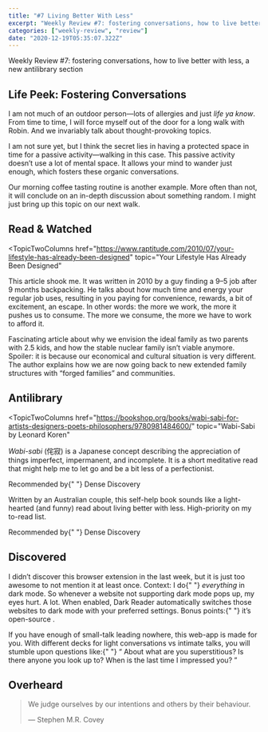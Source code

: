 ```yaml
---
title: "#7 Living Better With Less"
excerpt: "Weekly Review #7: fostering conversations, how to live better with less, a new antilibrary section"
categories: ["weekly-review", "review"]
date: "2020-12-19T05:35:07.322Z"
---
```


<Flex>
  <Column double>
    <FeaturedArtistImage
      artistHref="https://dribbble.com/shots/9712368-Unused-artwork"
      imageSrc="https://cdn.dribbble.com/users/18850/screenshots/9712368/media/226bdf86a9a7d9470eb1f00dedf274c0.png"
      imageAlt="Unused artwork by John Mata"
      artistName="John Mata"
    />
  </Column>
  <Column>
    <p>
      Weekly Review #7: fostering conversations, how to live better with less, a
      new antilibrary section
    </p>
  </Column>
</Flex>

## Life Peek: Fostering Conversations

I am not much of an outdoor person—lots of allergies and just _life ya know_. From time to time, I will force myself out of the door for a long walk with Robin. And we invariably talk about thought-provoking topics.

I am not sure yet, but I think the secret lies in having a protected space in time for a passive activity—walking in this case. This passive activity doesn’t use a lot of mental space. It allows your mind to wander just enough, which fosters these organic conversations.

Our morning coffee tasting routine is another example. More often than not, it will conclude on an in-depth discussion about something random. I might just bring up this topic on our next walk.

## Read & Watched

<TopicTwoColumns
  href="https://www.raptitude.com/2010/07/your-lifestyle-has-already-been-designed"
  topic="Your Lifestyle Has Already Been Designed"
>
  <p>
    This article shook me. It was written in 2010 by a guy finding a 9–5 job
    after 9 months backpacking. He talks about how much time and energy your
    regular job uses, resulting in you paying for convenience, rewards, a bit of
    excitement, an escape. In other words: the more we work, the more it pushes
    us to consume. The more we consume, the more we have to work to afford it.
  </p>
</TopicTwoColumns>
<TopicTwoColumns
  href="https://www.theatlantic.com/magazine/archive/2020/03/the-nuclear-family-was-a-mistake"
  topic="The Nuclear Family Was a Mistake"
>
  <p>
    Fascinating article about why we envision the ideal family as two parents
    with 2.5 kids, and how the stable nuclear family isn’t viable anymore.
    Spoiler: it is because our economical and cultural situation is very
    different. The author explains how we are now going back to new extended
    family structures with <q>forged families</q> and communities.
  </p>
</TopicTwoColumns>

## Antilibrary

<TopicTwoColumns
  href="https://bookshop.org/books/wabi-sabi-for-artists-designers-poets-philosophers/9780981484600/"
  topic="Wabi-Sabi by Leonard Koren"
>
  <p>
    <em>Wabi-sabi</em> (侘寂) is a Japanese concept describing the appreciation
    of things imperfect, impermanent, and incomplete. It is a short meditative
    read that might help me to let go and be a bit less of a perfectionist.
  </p>
  <p className="comment">
    Recommended by{" "}
    <Link href="https://www.densediscovery.com/issues/118/">
      Dense Discovery
    </Link>
  </p>
</TopicTwoColumns>
<TopicTwoColumns
  href="https://www.frugalhedonism.com/"
  topic="The Art of Frugal Hedonism by Annie Raser-Rowland and Adam Grubb"
>
  <p>
    Written by an Australian couple, this self-help book sounds like a
    light-hearted (and funny) read about living better with less. High-priority
    on my to-read list.
  </p>
  <p className="comment">
    Recommended by{" "}
    <Link href="https://www.densediscovery.com/issues/118/">
      Dense Discovery
    </Link>
  </p>
</TopicTwoColumns>

## Discovered

<TopicTwoColumns href="https://darkreader.org/" topic="Dark Reader">
  <p>
    I didn’t discover this browser extension in the last week, but it is just
    too awesome to not mention it at least once. Context: I do{" "}
    <em>everything</em> in dark mode. So whenever a website not supporting dark
    mode pops up, my eyes hurt. A lot. When enabled, Dark Reader automatically
    switches those websites to dark mode with your preferred settings. Bonus
    points:{" "}
    <Link href="https://github.com/darkreader/darkreader">
      it’s open-source
    </Link>
    .
  </p>
</TopicTwoColumns>
<TopicTwoColumns
  href="https://www.datenightquestions.com/"
  topic="Date Night Questions"
>
  <p>
    If you have enough of small-talk leading nowhere, this web-app is made for
    you. With different decks for light conversations vs intimate talks, you
    will stumble upon questions like:{" "}
    <q>
      About what are you superstitious? Is there anyone you look up to? When is
      the last time I impressed you?
    </q>
  </p>
</TopicTwoColumns>

## Overheard

> We judge ourselves by our intentions and others by their behaviour.
>
> — Stephen M.R. Covey
